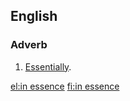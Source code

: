==English==

===Adverb===
{{en-adv|pos=[[in]] [[essence]]|-}}

# [[essentially|Essentially]].

[[el:in essence]]
[[fi:in essence]]